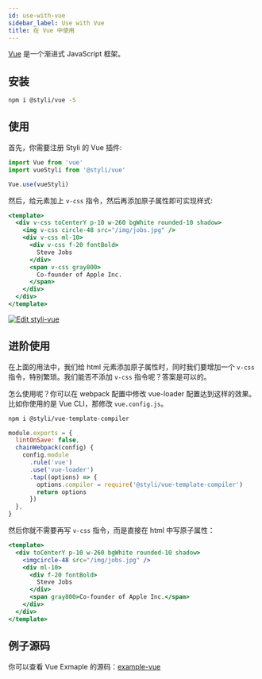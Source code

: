 ```yaml
---
id: use-with-vue
sidebar_label: Use with Vue
title: 在 Vue 中使用
---
```


[Vue](https://cn.vuejs.org/) 是一个渐进式 JavaScript 框架。

## 安装

```bash
npm i @styli/vue -S
```

## 使用

首先，你需要注册 Styli 的 Vue 插件:

```jsx
import Vue from 'vue'
import vueStyli from '@styli/vue'

Vue.use(vueStyli)
```

然后，给元素加上 `v-css` 指令，然后再添加原子属性即可实现样式:

```jsx
<template>
  <div v-css toCenterY p-10 w-260 bgWhite rounded-10 shadow>
    <img v-css circle-48 src="/img/jobs.jpg" />
    <div v-css ml-10>
      <div v-css f-20 fontBold>
        Steve Jobs
      </div>
      <span v-css gray800>
        Co-founder of Apple Inc.
      </span>
    </div>
  </div>
</template>
```

[![Edit styli-vue](https://codesandbox.io/static/img/play-codesandbox.svg)](https://codesandbox.io/s/styli-vue-8o5dd?fontsize=14&hidenavigation=1&theme=dark)

## 进阶使用

在上面的用法中，我们给 html 元素添加原子属性时，同时我们要增加一个 `v-css`指令，特别繁琐。我们能否不添加 `v-css` 指令呢？答案是可以的。

怎么使用呢？你可以在 webpack 配置中修改 vue-loader 配置达到这样的效果。比如你使用的是 Vue CLI，那修改 `vue.config.js`。

```bash
npm i @styli/vue-template-compiler
```

```js title="vue.config.js"
module.exports = {
  lintOnSave: false,
  chainWebpack(config) {
    config.module
      .rule('vue')
      .use('vue-loader')
      .tap((options) => {
        options.compiler = require('@styli/vue-template-compiler')
        return options
      })
  },
}
```

然后你就不需要再写 `v-css` 指令，而是直接在 html 中写原子属性：

```jsx
<template>
  <div toCenterY p-10 w-260 bgWhite rounded-10 shadow>
    <imgcircle-48 src="/img/jobs.jpg" />
    <div ml-10>
      <div f-20 fontBold>
        Steve Jobs
      </div>
      <span gray800>Co-founder of Apple Inc.</span>
    </div>
  </div>
</template>
```

## 例子源码

你可以查看 Vue Exmaple 的源码：[example-vue](https://github.com/forsigner/styli/tree/master/packages/example-vue)

